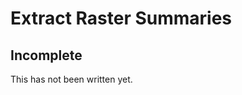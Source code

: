 # Extract Raster Summaries {#sec-raster}

:::{.callout-note}

## Incomplete

This has not been written yet.

:::
